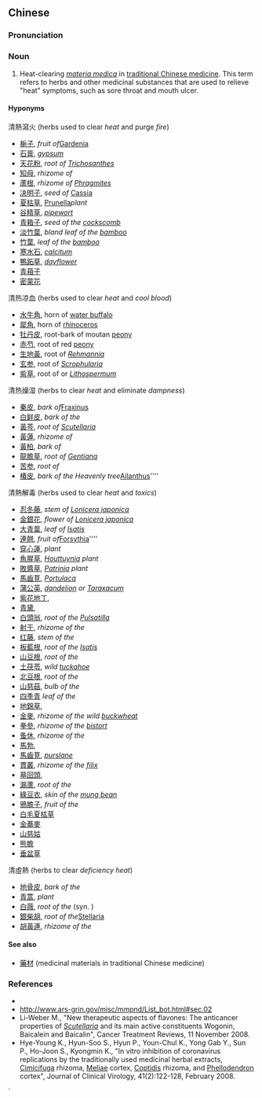 {{also|清热药}}
==Chinese==
{{zh-forms|s=清热药|type=21}}

===Pronunciation===
{{zh-pron
|m=qīngrèyào
|c=cing1 jit6 joek6
|cat=n
}}

===Noun===
{{zh-noun}}

# Heat-clearing ''[[w:Materia medica|materia medica]]'' in [[traditional Chinese medicine]]. This term refers to herbs and other medicinal substances that are used to relieve "heat" symptoms, such as sore throat and mouth ulcer.

====Hyponyms====
{{rel-top|hyponyms}}

清熱瀉火 (herbs used to clear ''heat'' and purge ''fire'')

* [[梔子]], ''fruit of ''[[Gardenia]]
* [[石膏]], ''[[gypsum]]''
* [[天花粉]], ''root of'' ''[[Trichosanthes]]''
* [[知母]], ''rhizome of'' {{taxlink|Anemarrhena|genus|noshow=1|ver=161224}}
* [[蘆根]], ''rhizome of'' ''[[Phragmites]]''
* [[决明子]], ''seed of'' [[Cassia]]
* [[夏枯草]], [[Prunella]]'' plant''
* [[谷精草]], ''[[pipewort]]''
* [[青箱子]], ''seed of the [[cockscomb]]''
* [[淡竹葉]], ''bland leaf of the [[bamboo]]''
* [[竹葉]], ''leaf of the [[bamboo]]''
* [[寒水石]], ''[[calcitum]]''
* [[鴨跖草]], ''[[dayflower]]''
* [[青葙子]]
* [[密蒙花]]

清热凉血 (herbs used to clear ''heat'' and ''cool blood'')

* [[水牛角]], horn of [[water buffalo]]
* [[犀角]], horn of [[rhinoceros]]
* [[牡丹皮]], root-bark of moutan [[peony]]
* [[赤芍]], root of red [[peony]]
* [[生地黃]], root of ''[[Rehmannia]]''
* [[玄参]], root of ''[[Scrophularia]]''
* [[紫草]], root of {{taxlink|Arnebia|genus|noshow=1|ver=161224}} or ''[[Lithospermum]]''

清热燥湿 (herbs to clear ''heat'' and eliminate ''dampness'')

* [[秦皮]], ''bark of ''[[Fraxinus]]
* [[白鲜皮]], ''bark of the {{vern|baixian}}''
* [[黃芩]], ''root of'' ''[[Scutellaria]]''
* [[黃蓮]], ''rhizome of'' {{taxlink|Coptis|genus|noshow=1|ver=161224}}
* [[黃柏]], ''bark of {{taxlink|Phellodendron|genus|noshow=1|ver=161224}}''
* [[龍膽草]], ''root of'' ''[[Gentiana]]''
* [[苦参]], ''root of'' {{taxlink|Sophora flavescens|species|noshow=1|ver=161224}}
* [[椿皮]], ''bark of the Heavenly tree ''[[Ailanthus]]''''

{{rel-mid}}

清熱解毒 (herbs used to clear ''heat'' and ''toxics'')

* [[忍冬藤]], ''stem of'' ''[[Lonicera japonica]]''
* [[金銀花]], ''flower of'' ''[[Lonicera japonica]]''
* [[大青葉]], ''leaf of'' ''[[Isatis]]''
* [[連翹]], ''fruit of ''[[Forsythia]]''''
* [[穿心蓮]], ''{{taxlink|Andrographis|genus|noshow=1|ver=161224}} plant''
* [[魚腥草]], ''[[Houttuynia]]'' ''plant''
* [[敗醬草]], ''[[Patrinia]]'' ''plant''
* [[馬齒莧]], ''[[Portulaca]]''
* [[蒲公英]], ''[[dandelion]] or'' ''[[Taraxacum]]''
* [[紫花地丁]], ''{{taxlink|Viola philippica|species|noshow=1|ver=161224}}''
* [[青黛]], {{taxlink|Indigo naturalis|species|noshow=1|ver=161224}}
* [[白頭翁]], ''root of the'' ''[[Pulsatilla]]''
* [[射干]], ''rhizome of the'' {{taxlink|Belamcanda|genus|noshow=1|ver=161224}}
* [[红藤]], ''stem of the'' {{taxlink|Sargentodoxa|genus|noshow=1|ver=161224}}
* [[板藍根]], ''root of the'' ''[[Isatis]]''
* [[山豆根]], ''root of the'' {{taxlink|Sophora tonkinensis|species|noshow=1|ver=161224}}
* [[土茯苓]], ''wild [[tuckahoe]]''
* [[北豆根]], ''root of the {{vern|Asian moonseed}}''
* [[山慈菇]], ''bulb of the {{taxlink|Pleione|genus|nomul=1|noshow=1|ver=161224}}''
* [[四季青]] ''leaf of the {{vern|Chinese holly}}''
* [[地錦草]], ''{{vern|wolf grass}}''
* [[金麥]], ''rhizome of the wild [[buckwheat]]''
* [[拳參]], ''rhizome of the [[bistort]]''
* [[蚤休]], ''rhizome of the {{vern|manyleaf Paris}} {{taxlink|Paris polyphylla|species|noshow=1|ver=161224}}''
* [[馬勃]], ''{{vern|puff-ball}}''
* [[馬齒莧]], ''[[purslane]]''
* [[貫叢]], ''rhizome of the [[filix]]''
* [[墓回頭]], ''{{vern|muhuitou}}''
* [[漏蘆]], ''root of the {{vern|globethistle}}''
* [[綠豆衣]], ''skin of the [[mung bean]]''
* [[鴉膽子]], ''fruit of the'' {{taxlink|Brucea javanica|species|noshow=1|ver=161224}}
* [[白毛夏枯草]]
* [[金蕎麥]]
* [[山慈姑]]
* [[熊膽]]
* [[垂盆草]]

清虛熱 (herbs to clear ''deficiency heat'')

* [[地骨皮]], ''bark of the'' {{taxlink|Lycium radicum|species|noshow=1|ver=161224|nover=1}}
* [[青蒿]], {{taxlink|Artemisia annua|species|noshow=1|ver=161224}} ''plant''
* [[白薇]], ''root of the'' {{taxlink|Vincetoxicum atratum|species|noshow=1|ver=161224}} (syn. {{taxlink|Cynanchum atratum|species|noshow=1|ver=161224}})
* [[銀柴胡]], ''root of the ''[[Stellaria]]
* [[胡黃連]], ''rhizome of the {{taxlink|Picrorhiza|genus|noshow=1|ver=161224}}''

{{rel-bottom}}

====See also====
* [[藥材]] (medicinal materials in traditional Chinese medicine)

===References===
* {{cite-book
|last=Ou
|first=Ming
|authorlink=
|coauthors=Li Yanwen
|year=1994
|title=The Traditional Chinese Drug and Its Usage
|publisher=Hai Feng Publishing Co.
|location=
|isbn=9622381995
}}
* http://www.ars-grin.gov/misc/mmpnd/List_bot.html#sec.02
* Li-Weber M., "New therapeutic aspects of flavones: The anticancer properties of ''[[Scutellaria]]'' and its main active constituents Wogonin, Baicalein and Baicalin", Cancer Treatment Reviews, 11 November 2008.
* Hye-Young K., Hyun-Soo S., Hyun P., Youn-Chul K., Yong Gab Y., Sun P., Ho-Joon S., Kyongmin K., "In vitro inhibition of coronavirus replications by the traditionally used medicinal herbal extracts, [[cimicifuga|Cimicifuga]] rhizoma, [[meliae|Meliae]] cortex, [[coptidis|Coptidis]] rhizoma, and [[phellodendron|Phellodendron]] cortex", Journal of Clinical Virology, 41(2):122-128, February 2008.
`
